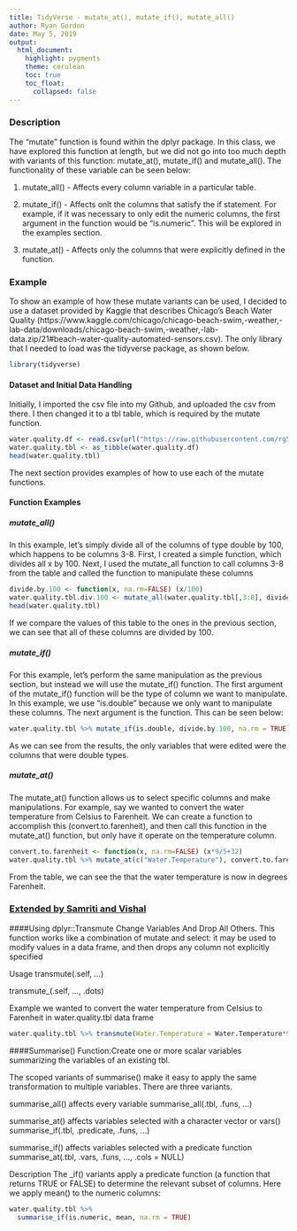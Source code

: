 ---
title: TidyVerse - mutate_at(), mutate_if(), mutate_all()
author: Ryan Gordon
date: May 5, 2019
output:
  html_document:
    highlight: pygments
    theme: cerulean
    toc: true
    toc_float:
      collapsed: false
---

### Description

The "mutate" function is found within the dplyr package. In this class, we have explored this function at length, but we did not go into too much depth with variants of this function: mutate_at(), mutate_if() and mutate_all(). The functionality of these variable can be seen below:

(1) mutate_all() - Affects every column variable in a particular table.

(2) mutate_if() - Affects onlt the columns that satisfy the if statement. For example, if it was necessary to only edit the numeric columns, the first argument in the function would be "is.numeric". This will be explored in the examples section.

(3) mutate_at() - Affects only the columns that were explicitly defined in the function.

### Example

To show an example of how these mutate variants can be used, I decided to use a dataset provided by Kaggle that describes Chicago's Beach Water Quality (https://www.kaggle.com/chicago/chicago-beach-swim,-weather,-lab-data/downloads/chicago-beach-swim,-weather,-lab-data.zip/21#beach-water-quality-automated-sensors.csv). The only library that I needed to load was the tidyverse package, as shown below.

```{r load_library, echo=TRUE, warning=FALSE, message=FALSE, comment=NA}
library(tidyverse)
```

#### Dataset and Initial Data Handling

Initially, I imported the csv file into my Github, and uploaded the csv from there. I then changed it to a tbl table, which is required by the mutate function.

```{r read_in, echo=TRUE, warning=FALSE, message=FALSE, comment=NA}
water.quality.df <- read.csv(url("https://raw.githubusercontent.com/rg563/SPRING2019TIDYVERSE/master/beach-water-quality-automated-sensors.csv"),header=TRUE)
water.quality.tbl <- as_tibble(water.quality.df)
head(water.quality.tbl)
```

The next section provides examples of how to use each of the mutate functions.

#### Function Examples {.tabset .tabset-fade}

##### mutate_all()

In this example, let's simply divide all of the columns of type double by 100, which happens to be columns 3-8. First, I created a simple function, which divides all x by 100. Next, I used the mutate_all function to call columns 3-8 from the table and called the function to manipulate these columns

```{r mutate_all, echo=TRUE, warning=FALSE, message=FALSE, comment=NA}

divide.by.100 <- function(x, na.rm=FALSE) (x/100)
water.quality.tbl.div.100 <- mutate_all(water.quality.tbl[,3:8], divide.by.100)
head(water.quality.tbl)

```

If we compare the values of this table to the ones in the previous section, we can see that all of these columns are divided by 100.

##### mutate_if()

For this example, let's perform the same manipulation as the previous section, but instead we will use the mutate_if() function. The first argument of the mutate_if() function will be the type of column we want to manipulate. In this example, we use "is.double" because we only want to manipulate these columns. The next argument is the function. This can be seen below:

```{r mutate_if, echo=TRUE, warning=FALSE, message=FALSE, comment=NA}
water.quality.tbl %>% mutate_if(is.double, divide.by.100, na.rm = TRUE)
```

As we can see from the results, the only variables that were edited were the columns that were double types.

##### mutate_at()

The mutate_at() function allows us to select specific columns and make manipulations. For example, say we wanted to convert the water temperature from Celsius to Farenheit. We can create a function to accomplish this (convert.to.farenheit), and then call this function in the mutate_at() function, but only have it operate on the temperature column.

```{r mutate_at_functions, echo=TRUE, warning=FALSE, message=FALSE, comment=NA}
convert.to.farenheit <- function(x, na.rm=FALSE) (x*9/5+32)
water.quality.tbl %>% mutate_at(c("Water.Temperature"), convert.to.farenheit)
```

From the table, we can see the that the water temperature is now in degrees Farenheit.

### <u>Extended by Samriti and Vishal</u>

####Using dplyr::Transmute 
Change Variables And Drop All Others.
This function works like a combination of mutate and select: it may be used to modify values in a data frame, and then drops any column not explicitly specified

Usage
transmute(.self, ...)

transmute_(.self, ..., .dots)


Example
we wanted to convert the water temperature from Celsius to Farenheit in water.quality.tbl data frame

```{r transmute, echo=TRUE, warning=FALSE, message=FALSE, comment=NA}

water.quality.tbl %>% transmute(Water.Temperature = Water.Temperature*9/5+32/100)

```

####Summarise() 
Function:Create one or more scalar variables summarizing the variables of an existing tbl.

The scoped variants of summarise() make it easy to apply the same transformation to multiple variables. There are three variants.

summarise_all() affects every variable
summarise_all(.tbl, .funs, ...)

summarise_at() affects variables selected with a character vector or vars()
summarise_if(.tbl, .predicate, .funs, ...)

summarise_if() affects variables selected with a predicate function
summarise_at(.tbl, .vars, .funs, ..., .cols = NULL)

Description
The _if() variants apply a predicate function (a function that returns TRUE or FALSE) to determine the relevant subset of columns. Here we apply mean() to the numeric columns:
 
```{r}
water.quality.tbl %>%
  summarise_if(is.numeric, mean, na.rm = TRUE)

```

